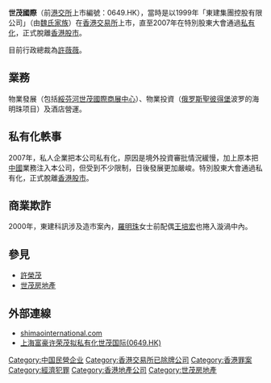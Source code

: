 '''世茂國際'''（前[[港交所|港交所]]上市編號：0649.HK），當時是以1999年「東建集團控股有限公司」（由[[魏氏家族|魏氏家族]]）在[[香港交易所|香港交易所]]上市，直至2007年在特別股東大會通過[[私有化|私有化]]，正式脫離[[香港|香港]][[股市|股市]]。

目前行政總裁為[[許薇薇|許薇薇]]。

== 業務 ==
物業發展（包括[[綏芬河世茂國際商展中心|綏芬河世茂國際商展中心]]）、物業投資（[[俄罗斯|俄罗斯]][[聖彼得堡|聖彼得堡]]波罗的海明珠项目）及酒店營運。

== 私有化軼事 ==
2007年，私人企業把本公司私有化，原因是境外投資審批情況緩慢，加上原本把[[中國|中國]]業務注入本公司，但受到不少限制，日後發展更加嚴峻。特別股東大會通過私有化，正式脫離[[香港|香港]][[股市|股市]]。

== 商業欺詐 ==
2000年，東建科訊涉及造市案內，[[羅明珠|羅明珠]]女士前配偶[[王培宏|王培宏]]也捲入漩渦中內。

== 參見 ==
*[[許榮茂|許榮茂]]
*[[世茂房地產|世茂房地產]]

== 外部連線 ==
*[http://www.shimaointernational.com shimaointernational.com]{{dead link|date=2017年11月 |bot=InternetArchiveBot |fix-attempted=yes }}
*[http://economy.enorth.com.cn/system/2007/04/11/001606519.shtml 上海富豪许荣茂拟私有化世茂国际(0649.HK) ] {{Wayback|url=http://economy.enorth.com.cn/system/2007/04/11/001606519.shtml |date=20160304100431 }}

[[Category:中国民營企业|Category:中国民營企业]]
[[Category:香港交易所已除牌公司|Category:香港交易所已除牌公司]]
[[Category:香港罪案|Category:香港罪案]]
[[Category:經濟犯罪|Category:經濟犯罪]]
[[Category:香港地產公司|Category:香港地產公司]]
[[Category:世茂房地產|Category:世茂房地產]]